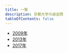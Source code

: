 ```yaml
---
title: 一覧
description: 京都大学の過去問
tableOfContents: false
---
```


- [2009年](/past-exams/titech/2009/)
- [2013年](/past-exams/titech/2013/)
- [2017年](/past-exams/titech/2017/)
